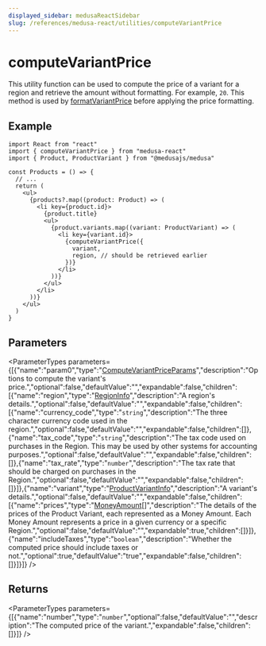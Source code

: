```yaml
---
displayed_sidebar: medusaReactSidebar
slug: /references/medusa-react/utilities/computeVariantPrice
---
```



# computeVariantPrice

This utility function can be used to compute the price of a variant for a region and retrieve the amount without formatting. 
For example, `20`. This method is used by [formatVariantPrice](medusa_react.Utilities.formatVariantPrice.mdx) before applying the price formatting.

## Example

```tsx title="src/Products.ts"
import React from "react"
import { computeVariantPrice } from "medusa-react"
import { Product, ProductVariant } from "@medusajs/medusa"

const Products = () => {
  // ...
  return (
    <ul>
      {products?.map((product: Product) => (
        <li key={product.id}>
          {product.title}
          <ul>
            {product.variants.map((variant: ProductVariant) => (
              <li key={variant.id}>
                {computeVariantPrice({
                  variant,
                  region, // should be retrieved earlier
                })}
              </li>
            ))}
          </ul>
        </li>
      ))}
    </ul>
  )
}
```

## Parameters

<ParameterTypes parameters={[{"name":"param0","type":"[ComputeVariantPriceParams](../../interfaces/medusa_react.ComputeVariantPriceParams.mdx)","description":"Options to compute the variant's price.","optional":false,"defaultValue":"","expandable":false,"children":[{"name":"region","type":"[RegionInfo](../../types/medusa_react.RegionInfo.mdx)","description":"A region's details.","optional":false,"defaultValue":"","expandable":false,"children":[{"name":"currency_code","type":"`string`","description":"The three character currency code used in the region.","optional":false,"defaultValue":"","expandable":false,"children":[]},{"name":"tax_code","type":"`string`","description":"The tax code used on purchases in the Region. This may be used by other systems for accounting purposes.","optional":false,"defaultValue":"","expandable":false,"children":[]},{"name":"tax_rate","type":"`number`","description":"The tax rate that should be charged on purchases in the Region.","optional":false,"defaultValue":"","expandable":false,"children":[]}]},{"name":"variant","type":"[ProductVariantInfo](../../types/medusa_react.ProductVariantInfo.mdx)","description":"A variant's details.","optional":false,"defaultValue":"","expandable":false,"children":[{"name":"prices","type":"[MoneyAmount](../../../entities/classes/entities.MoneyAmount.mdx)[]","description":"The details of the prices of the Product Variant, each represented as a Money Amount. Each Money Amount represents a price in a given currency or a specific Region.","optional":false,"defaultValue":"","expandable":true,"children":[]}]},{"name":"includeTaxes","type":"`boolean`","description":"Whether the computed price should include taxes or not.","optional":true,"defaultValue":"true","expandable":false,"children":[]}]}]} />

## Returns

<ParameterTypes parameters={[{"name":"number","type":"`number`","optional":false,"defaultValue":"","description":"The computed price of the variant.","expandable":false,"children":[]}]} />
